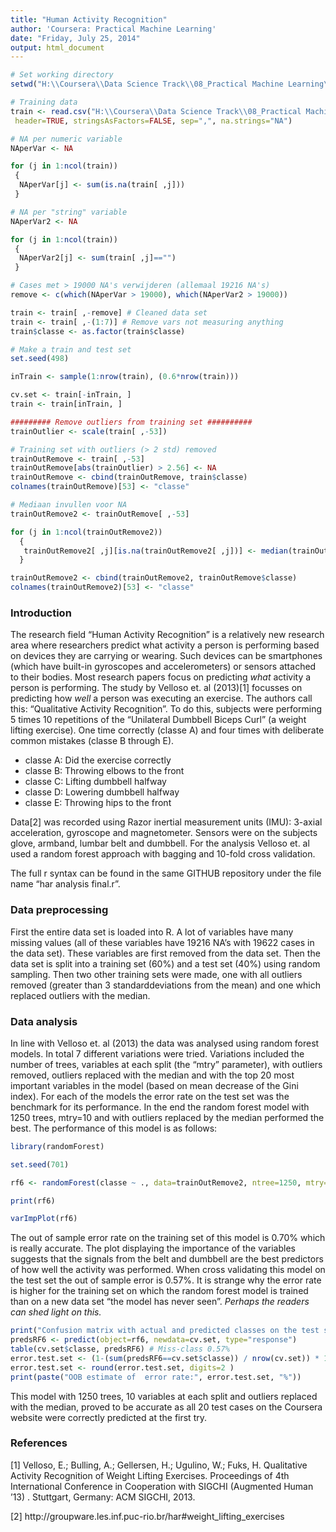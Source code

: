 ```yaml
---
title: "Human Activity Recognition"
author: 'Coursera: Practical Machine Learning'
date: "Friday, July 25, 2014"
output: html_document
---
```

```r
# Set working directory
setwd("H:\\Coursera\\Data Science Track\\08_Practical Machine Learning\\week 3\\Project 1")

# Training data
train <- read.csv("H:\\Coursera\\Data Science Track\\08_Practical Machine Learning\\week 3\\Project 1\\pml-training.csv",
 header=TRUE, stringsAsFactors=FALSE, sep=",", na.strings="NA")

# NA per numeric variable
NAperVar <- NA

for (j in 1:ncol(train))
 { 
  NAperVar[j] <- sum(is.na(train[ ,j])) 
 }

# NA per "string" variable
NAperVar2 <- NA

for (j in 1:ncol(train))
 {
  NAperVar2[j] <- sum(train[ ,j]=="")  
 }

# Cases met > 19000 NA's verwijderen (allemaal 19216 NA's)
remove <- c(which(NAperVar > 19000), which(NAperVar2 > 19000))

train <- train[ ,-remove] # Cleaned data set
train <- train[ ,-(1:7)] # Remove vars not measuring anything
train$classe <- as.factor(train$classe)

# Make a train and test set
set.seed(498)

inTrain <- sample(1:nrow(train), (0.6*nrow(train)))

cv.set <- train[-inTrain, ]
train <- train[inTrain, ]

######### Remove outliers from training set ##########
trainOutlier <- scale(train[ ,-53])

# Training set with outliers (> 2 std) removed
trainOutRemove <- train[ ,-53]
trainOutRemove[abs(trainOutlier) > 2.56] <- NA
trainOutRemove <- cbind(trainOutRemove, train$classe)
colnames(trainOutRemove)[53] <- "classe"

# Mediaan invullen voor NA
trainOutRemove2 <- trainOutRemove[ ,-53]

for (j in 1:ncol(trainOutRemove2))
  {
   trainOutRemove2[ ,j][is.na(trainOutRemove2[ ,j])] <- median(trainOutRemove2[ ,j], na.rm=TRUE)
  }

trainOutRemove2 <- cbind(trainOutRemove2, trainOutRemove$classe)
colnames(trainOutRemove2)[53] <- "classe"
```
### Introduction
The research field "Human Activity Recognition" is a relatively new research area where researchers predict what activity a person is performing based on devices they are carrying or wearing. Such devices can be smartphones (which have built-in gyroscopes and accelerometers) or sensors attached to their bodies. Most research papers focus on predicting *what* activity a person is performing. The study by Velloso et. al (2013)[1] focusses on predicting how *well* a person was executing an exercise. The authors call this: "Qualitative Activity Recognition". To do this, subjects were performing 5 times 10 repetitions of the "Unilateral Dumbbell Biceps Curl" (a weight lifting exercise). One time correctly (classe A) and four times with deliberate common mistakes (classe B through E).

- classe A: Did the exercise correctly
- classe B: Throwing elbows to the front
- classe C: Lifting dumbbell halfway
- classe D: Lowering dumbbell halfway
- classe E: Throwing hips to the front

Data[2] was recorded using Razor inertial measurement units (IMU): 3-axial acceleration, gyroscope and magnetometer. Sensors were on the subjects glove, armband, lumbar belt and dumbbell. For the analysis Velloso et. al used a random forest approach with bagging and 10-fold cross validation.

The full r syntax can be found in the same GITHUB repository under the file name "har analysis final.r".

### Data preprocessing
First the entire data set is loaded into R. A lot of variables have many missing values (all of these variables have 19216 NA's with 19622 cases in the data set). These variables are first removed from the data set. Then the data set is split into a training set (60%) and a test set (40%) using random sampling. Then two other training sets were made, one with all outliers removed (greater than 3 standarddeviations from the mean) and one which replaced outliers with the median.

### Data analysis
In line with Velloso et. al (2013) the data was analysed using random forest models. In total 7 different variations were tried. Variations included the number of trees, variables at each split (the "mtry" parameter), with outliers removed, outliers replaced with the median and with the top 20 most important variables in the model (based on mean decrease of the Gini index). For each of the models the error rate on the test set was the benchmark for its performance. In the end the random forest model with 1250 trees, mtry=10 and with outliers replaced by the median performed the best. The performance of this model is as follows:
```r
library(randomForest)

set.seed(701)

rf6 <- randomForest(classe ~ ., data=trainOutRemove2, ntree=1250, mtry=10)

print(rf6)

varImpPlot(rf6)
```

  The out of sample error rate on the training set of this model is 0.70% which is really accurate. The plot displaying the importance of the variables suggests that the signals from the belt and dumbbell are the best predictors of how well the activity was performed. When cross validating this model on the test set the out of sample error is 0.57%. It is strange why the error rate is higher for the training set on which the random forest model is trained than on a new data set "the model has never seen". *Perhaps the readers can shed light on this.*
```r
print("Confusion matrix with actual and predicted classes on the test set")
predsRF6 <- predict(object=rf6, newdata=cv.set, type="response")
table(cv.set$classe, predsRF6) # Miss-class 0.57%
error.test.set <- (1-(sum(predsRF6==cv.set$classe)) / nrow(cv.set)) * 100
error.test.set <- round(error.test.set, digits=2 )
print(paste("OOB estimate of  error rate:", error.test.set, "%"))
```
This model with 1250 trees, 10 variables at each split and outliers replaced with the median, proved to be accurate as all 20 test cases on the Coursera website were correctly predicted at the first try.

### References
[1] Velloso, E.; Bulling, A.; Gellersen, H.; Ugulino, W.; Fuks, H. Qualitative Activity Recognition of Weight Lifting Exercises. Proceedings of 4th International Conference in Cooperation with SIGCHI (Augmented Human '13) . Stuttgart, Germany: ACM SIGCHI, 2013.

[2] http://groupware.les.inf.puc-rio.br/har#weight_lifting_exercises
